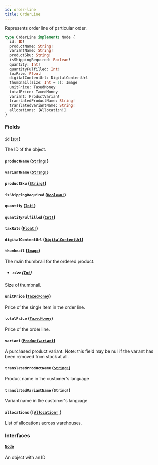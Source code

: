 ```yaml
---
id: order-line
title: OrderLine
---
```


Represents order line of particular order.

```graphql
type OrderLine implements Node {
  id: ID!
  productName: String!
  variantName: String!
  productSku: String!
  isShippingRequired: Boolean!
  quantity: Int!
  quantityFulfilled: Int!
  taxRate: Float!
  digitalContentUrl: DigitalContentUrl
  thumbnail(size: Int = 0): Image
  unitPrice: TaxedMoney
  totalPrice: TaxedMoney
  variant: ProductVariant
  translatedProductName: String!
  translatedVariantName: String!
  allocations: [Allocation!]
}
```

### Fields

#### `id` ([`ID!`](/api-reference/scalars/id.mdx))

The ID of the object.

#### `productName` ([`String!`](/api-reference/scalars/string.mdx))

#### `variantName` ([`String!`](/api-reference/scalars/string.mdx))

#### `productSku` ([`String!`](/api-reference/scalars/string.mdx))

#### `isShippingRequired` ([`Boolean!`](/api-reference/scalars/boolean.mdx))

#### `quantity` ([`Int!`](/api-reference/scalars/int.mdx))

#### `quantityFulfilled` ([`Int!`](/api-reference/scalars/int.mdx))

#### `taxRate` ([`Float!`](/api-reference/scalars/float.mdx))

#### `digitalContentUrl` ([`DigitalContentUrl`](/api-reference/objects/digital-content-url.mdx))

#### `thumbnail` ([`Image`](/api-reference/objects/image.mdx))

The main thumbnail for the ordered product.

- ##### `size` ([`Int`](/api-reference/scalars/int.mdx))

Size of thumbnail.

#### `unitPrice` ([`TaxedMoney`](/api-reference/objects/taxed-money.mdx))

Price of the single item in the order line.

#### `totalPrice` ([`TaxedMoney`](/api-reference/objects/taxed-money.mdx))

Price of the order line.

#### `variant` ([`ProductVariant`](/api-reference/objects/product-variant.mdx))

A purchased product variant. Note: this field may be null if the variant has been removed from stock at all.

#### `translatedProductName` ([`String!`](/api-reference/scalars/string.mdx))

Product name in the customer's language

#### `translatedVariantName` ([`String!`](/api-reference/scalars/string.mdx))

Variant name in the customer's language

#### `allocations` ([`[Allocation!]`](/api-reference/objects/allocation.mdx))

List of allocations across warehouses.

### Interfaces

#### [`Node`](/api-reference/interfaces/node.mdx)

An object with an ID

